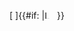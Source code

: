 <span class="plainlinks">[{{sec link/secure url
| project = {{{1|}}}
| pagename = {{{2|}}}
| lang = {{{lang|}}}
| query = {{{query|}}}
| anchor = {{{anchor|}}}
}} {{sec link/text
| project = {{{1|}}}
| pagename = {{{2|}}}
| text = {{{3|}}}
| lang = {{{lang|}}}
| query = {{{query|}}}
| anchor = {{{anchor|}}}
}}]</span>{{#if:{{yesno|{{lc:{{{padlock|}}}}}}}
|[[File:Lock icon blue.gif|16x13px|link=]]
}}<noinclude>

{{documentation}}
<!-- Add categories and interwikis to the /doc subpage, not here! -->
</noinclude>